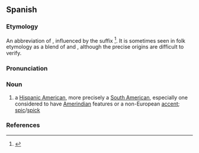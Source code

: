 ==Spanish==

===Etymology===
An abbreviation of {{m|es|sudamericano|'''suda'''meri'''ca'''no|South American}}, influenced by the suffix {{m|es|-aco}}<ref>{{R:DRAE|entry=sudaca|id=Yd8e5OX}}</ref>. It is sometimes seen in folk etymology as a blend of {{m|es||sudamericano}} and {{m|es|caca}}, although the precise origins are difficult to verify.

===Pronunciation===
{{es-IPA}}

===Noun===
{{es-noun|mf}}

# {{lb|es|Spain|offensive|derogatory|vulgar|slang}} a [[Hispanic American]], more precisely a [[South American]], especially one considered to have [[Amerindian]] features or a non-European [[accent]]; [[spic]]/[[spick]]
#: {{syn|es|panchito}}

===References===
<references/>

{{cln|es|ethnic slurs}}